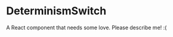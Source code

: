
<Meta title="@flapjs/modules/fa/drawer/overview/definition/DeterminismSwitch"
    component={DeterminismSwitch}/>

# DeterminismSwitch

A React component that needs some love. Please describe me! :(

<Props of={DeterminismSwitch}/>

